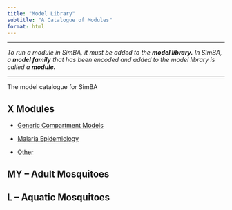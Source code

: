 ```yaml
---
title: "Model Library"
subtitle: "A Catalogue of Modules"
format: html
---
```


***

*To run a module in SimBA, it must be added to the **model library.** In SimBA, a **model family** that has been encoded and added to the model library is called a **module.***

*** 

The model catalogue for SimBA

## **X** Modules 


- [Generic Compartment Models](compartment_models.qmd)

- [Malaria Epidemiology](malaria_epidemiology.qmd)

- [Other](Xetc.qmd)

## **MY** -- Adult Mosquitoes 

## **L** -- Aquatic Mosquitoes 
